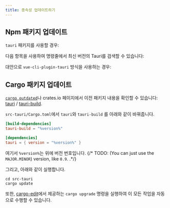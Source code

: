 ```yaml
---
title: 종속성 업데이트하기
---
```



## Npm 패키지 업데이트

`tauri` 패키지를 사용할 경우:

<CommandTabs
	npm="npm install @tauri-apps/cli@latest @tauri-apps/api@latest"
	yarn="yarn up @tauri-apps/cli @tauri-apps/api"
	pnpm="pnpm update @tauri-apps/cli @tauri-apps/api --latest"
/>

다음 항목을 사용하여 명령줄에서 최신 버전의 Tauri를 검색할 수 있습니다:


<CommandTabs
	npm="npm outdated @tauri-apps/cli"
	yarn="yarn outdated @tauri-apps/cli"
	pnpm="pnpm outdated @tauri-apps/cli"
/>


대안으로 `vue-cli-plugin-tauri` 방식을 사용하는 경우:

<CommandTabs
	npm="npm install vue-cli-plugin-tauri@latest"
	yarn="yarn up vue-cli-plugin-tauri"
	pnpm="pnpm update vue-cli-plugin-tauri --latest"
/>

## Cargo 패키지 업데이트

[`cargo outdated`][]나 crates.io 페이지에서 이전 패키지 내용을 확인할 수 있습니다: [tauri][] / [tauri-build][].

`src-tauri/Cargo.toml`에서 `tauri`와 `tauri-build` 를 아래와 같이 바꿔줍니다.

```toml
[build-dependencies]
tauri-build = "%version%"

[dependencies]
tauri = { version = "%version%" }
```

여기서 `%version%`는 위에 버전 번호입니다. {/*  TODO: (You can just use the `MAJOR.MINOR`) version, like `0.9`. .*/}

그리고, 아래와 같이 실행합니다.

```shell
cd src-tauri
cargo update
```

또한, [cargo-edit][]에서 제공하는 `cargo upgrade` 명령을 실행하여 이 모든 작업을 자동으로 수행할 수 있습니다.

[`cargo outdated`]: https://github.com/kbknapp/cargo-outdated
[tauri]: https://crates.io/crates/tauri/versions
[tauri-build]: https://crates.io/crates/tauri-build/versions
[cargo-edit]: https://github.com/killercup/cargo-edit
